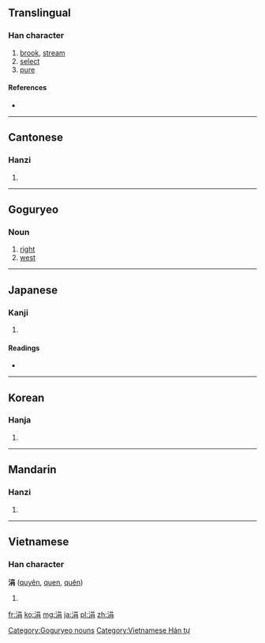 ==Translingual==

===Han character===
{{Han char|rn=85|rad=水|as=07|sn=10|four=3612<sub>7</sub>|canj=水口月 (ERB)}}

# [[brook]], [[stream]]
# [[select]]
# [[pure]]

====References====
* {{Han ref|kx=0627.020|dkj=17541|dj=1029.060|hdz=31624.060|uh=6D93|ud=28051|bh=AEFE|bd=44798}}

----

==Cantonese==

===Hanzi===
{{yue-hanzi|jyut=|y=gyun1}}

# {{defn|lang=yue|sort=水07}}

----

==Goguryeo==

===Noun===
{{head|zkg|noun|tr=kör,kwen}}

# [[right]]
# [[west]]

[[Category:Goguryeo nouns]]

----

==Japanese==

===Kanji===
{{ja-kanji|grade=|rs=水07}}

# {{defn|lang=ja|sort=水07}}

====Readings====
* {{ja-readings|on=[[けん]] (ken), [[えん]] (en), [[げん]] (gen)|kun=[[しずく]] (shizuku), [[わずか]] (wazuka), [[あな]] (ana)}}

----

==Korean==

===Hanja===
{{ko-hanja|hangeul=연|eumhun=|rv=yeon|mr=yŏn|y=yen}}

# {{defn|lang=ko|sort=水07}}

----

==Mandarin==

===Hanzi===
{{cmn-hanzi|pin=[[juān]] ([[juan1]])|wg=chüan<sup>1</sup>}}

# {{defn|lang=cmn|sort=水07}}

----

==Vietnamese==

===Han character===
'''涓''' ([[quyên]], [[quen]], [[quên]])

# {{defn|Vietnamese}}

[[Category:Vietnamese Hán tự]]

[[fr:涓]]
[[ko:涓]]
[[mg:涓]]
[[ja:涓]]
[[pl:涓]]
[[zh:涓]]